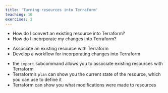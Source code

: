 ```yaml
---
title: 'Turning resources into Terraform'
teaching: 10
exercises: 2
---
```


:::::::::::::::::::::::::::::::::::::: questions 

- How do I convert an existing resource into Terraform?
- How do I incorporate my changes into Terraform?

::::::::::::::::::::::::::::::::::::::::::::::::

::::::::::::::::::::::::::::::::::::: objectives

- Associate an existing resource with Terraform
- Develop a workflow for incorporating changes into Terraform

::::::::::::::::::::::::::::::::::::::::::::::::


::::::::::::::::::::::::::::::::::::: keypoints 

- the `import` subcommand allows you to associate existing resources with Terraform
- Terraform's `plan` can show you the current state of the resource, which you can use to define it
- Terraform can show you what modifications were made to resources

::::::::::::::::::::::::::::::::::::::::::::::::


